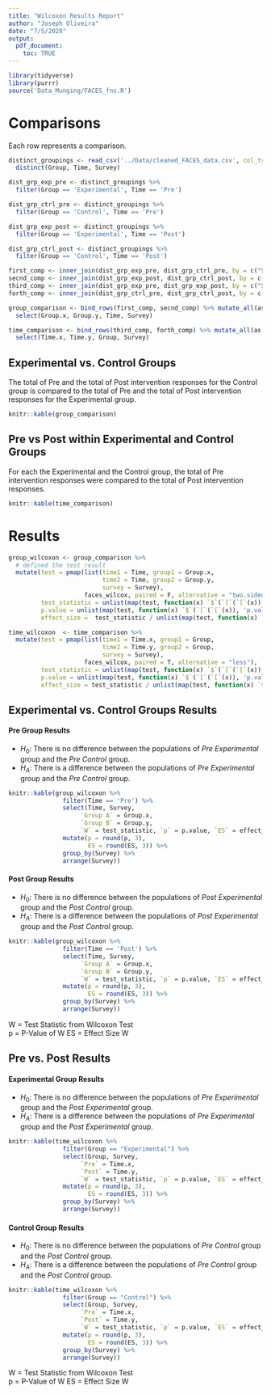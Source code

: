 ```yaml
---
title: "Wilcoxon Results Report"
author: "Joseph Oliveira"
date: "7/5/2020"
output: 
  pdf_document:
    toc: TRUE
---
```



```r
library(tidyverse)
library(purrr)
source('Data_Munging/FACES_fns.R')
```

# Comparisons

Each row represents a comparison. 

```r
distinct_groupings <- read_csv('../Data/cleaned_FACES_data.csv', col_types = c('ffffdf')) %>%
  distinct(Group, Time, Survey)

dist_grp_exp_pre <- distinct_groupings %>%
  filter(Group == 'Experimental', Time == 'Pre')

dist_grp_ctrl_pre <- distinct_groupings %>%
  filter(Group == 'Control', Time == 'Pre')

dist_grp_exp_post <- distinct_groupings %>%
  filter(Group == 'Experimental', Time == 'Post')

dist_grp_ctrl_post <- distinct_groupings %>%
  filter(Group == 'Control', Time == 'Post')

first_comp <- inner_join(dist_grp_exp_pre, dist_grp_ctrl_pre, by = c("Survey", "Time"))
secnd_comp <- inner_join(dist_grp_exp_post, dist_grp_ctrl_post, by = c("Survey", "Time"))
third_comp <- inner_join(dist_grp_exp_pre, dist_grp_exp_post, by = c("Survey", "Group"))
forth_comp <- inner_join(dist_grp_ctrl_pre, dist_grp_ctrl_post, by = c("Survey", "Group"))

group_comparison <- bind_rows(first_comp, secnd_comp) %>% mutate_all(as.character) %>%
  select(Group.x, Group.y, Time, Survey)

time_comparison <- bind_rows(third_comp, forth_comp) %>% mutate_all(as.character) %>%
  select(Time.x, Time.y, Group, Survey)
```

## Experimental vs. Control Groups 

The total of Pre and the total of Post intervention responses for the Control group is compared to the total of Pre and the total of Post intervention responses for the Experimental group. 

```r
knitr::kable(group_comparison)
```

## Pre vs Post within Experimental and Control Groups

For each the Experimental and the Control group, the total of Pre intervention responses were compared to the total of Post intervention responses. 

```r
knitr::kable(time_comparison)
```

\pagebreak 

# Results

```r
group_wilcoxon <- group_comparison %>%
  # defined the test result
  mutate(test = pmap(list(time1 = Time, group1 = Group.x, 
                          time2 = Time, group2 = Group.y, 
                          survey = Survey), 
                     faces_wilcox, paired = F, alternative = "two.sided"),
         test_statistic = unlist(map(test, function(x) `$`(`[`(`[`(x)), 'statistic'))),
         p.value = unlist(map(test, function(x) `$`(`[`(`[`(x)), 'p.value'))),
         effect_size =  test_statistic / unlist(map(test, function(x) `$`(`[`(`[`(x)), 'obs')))**0.5)

time_wilcoxon  <- time_comparison %>%
  mutate(test = pmap(list(time1 = Time.x, group1 = Group, 
                          time2 = Time.y, group2 = Group, 
                          survey = Survey),
                     faces_wilcox, paired = T, alternative = "less"),
         test_statistic = unlist(map(test, function(x) `$`(`[`(`[`(x)), 'statistic'))),
         p.value = unlist(map(test, function(x) `$`(`[`(`[`(x)), 'p.value'))),
         effect_size = test_statistic / unlist(map(test, function(x) `$`(`[`(`[`(x)), 'obs')))**0.5)
```

## Experimental vs. Control Groups Results

#### Pre Group Results

  - $H_0$: There is no difference between the populations of *Pre Experimental* group and the *Pre Control* group.
  - $H_A$: There is a difference between the populations of *Pre Experimental* group and the *Pre Control* group.

```r
knitr::kable(group_wilcoxon %>%
               filter(Time == 'Pre') %>%
               select(Time, Survey, 
                    `Group A` = Group.x, 
                    `Group B` = Group.y, 
                    `W` = test_statistic, `p` = p.value, `ES` = effect_size) %>%
               mutate(p = round(p, 3),
                      ES = round(ES, 3)) %>%
               group_by(Survey) %>%
               arrange(Survey))
```

#### Post Group Results

  - $H_0$: There is no difference between the populations of *Post Experimental* group and the *Post Control* group.
  - $H_A$: There is a difference between the populations of *Post Experimental* group and the *Post Control* group.

```r
knitr::kable(group_wilcoxon %>%
               filter(Time == 'Post') %>%
               select(Time, Survey, 
                    `Group A` = Group.x, 
                    `Group B` = Group.y, 
                    `W` = test_statistic, `p` = p.value, `ES` = effect_size) %>%
               mutate(p = round(p, 3),
                      ES = round(ES, 3)) %>%
               group_by(Survey) %>%
               arrange(Survey))
```

W  = Test Statistic from Wilcoxon Test  
p  = P-Value of W 
ES = Effect Size W

\pagebreak

## Pre vs. Post Results

#### Experimental Group Results

  - $H_0$: There is no difference between the populations of *Pre Experimental* group and the *Post Experimental* group.
  - $H_A$: There is a difference between the populations of *Pre Experimental* group and the *Post Experimental* group.

```r
knitr::kable(time_wilcoxon %>%
               filter(Group == "Experimental") %>%
               select(Group, Survey, 
                    `Pre` = Time.x, 
                    `Post` = Time.y, 
                    `W` = test_statistic, `p` = p.value, `ES` = effect_size) %>%
               mutate(p = round(p, 3),
                      ES = round(ES, 3)) %>%
               group_by(Survey) %>%
               arrange(Survey))
```

#### Control Group Results

  - $H_0$: There is no difference between the populations of *Pre Control* group and the *Post Control* group.
  - $H_A$: There is a difference between the populations of *Pre Control* group and the *Post Control* group.

```r
knitr::kable(time_wilcoxon %>%
               filter(Group == "Control") %>%
               select(Group, Survey, 
                    `Pre` = Time.x, 
                    `Post` = Time.y, 
                    `W` = test_statistic, `p` = p.value, `ES` = effect_size) %>%
               mutate(p = round(p, 3),
                      ES = round(ES, 3)) %>%
               group_by(Survey) %>%
               arrange(Survey))
```


W  = Test Statistic from Wilcoxon Test  
p  = P-Value of W 
ES = Effect Size W